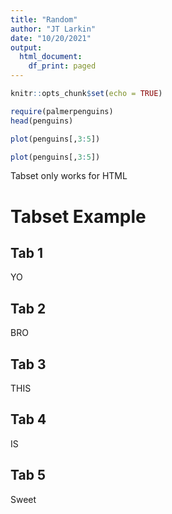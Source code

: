 ```yaml
---
title: "Random"
author: "JT Larkin"
date: "10/20/2021"
output:
  html_document:
    df_print: paged
---
```


```r
knitr::opts_chunk$set(echo = TRUE)
```

```r
require(palmerpenguins)
head(penguins)
```

```r
plot(penguins[,3:5])
```

```r
plot(penguins[,3:5])
```

Tabset only works for HTML


# Tabset Example {.tabset .tabset-pills}

## Tab 1
YO

## Tab 2
BRO

## Tab 3
THIS

## Tab 4
IS

## Tab 5
Sweet